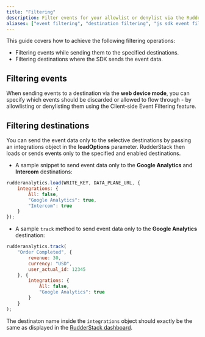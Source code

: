```yaml
---
title: "Filtering"
description: Filter events for your allowlist or denylist via the RudderStack JavaScript SDK.
aliases: ["event filtering", "destination filtering", "js sdk event filtering", "JavaScript SDK destination filtering"]
---
```

This guide covers how to achieve the following filtering operations:
* Filtering events while sending them to the specified destinations.
* Filtering destinations where the SDK sends the event data.

## Filtering events

When sending events to a destination via the <Link to="/destinations/rudderstack-connection-modes/#device-mode">**web device mode**</Link>, you can specify which events should be discarded or allowed to flow through - by allowlisting or denylisting them using the <Link to="/sources/event-streams/sdks/event-filtering/">Client-side Event Filtering</Link> feature.

## Filtering destinations

You can send the event data only to the selective destinations by passing an <Link to="/sources/event-streams/sdks/rudderstack-javascript-sdk/load-js-sdk/#integrationopts">integrations</Link>  object in the **loadOptions** parameter. RudderStack then loads or sends events only to the specified and enabled destinations.

* A sample snippet to send event data only to the **Google Analytics** and **Intercom** destinations:

```javascript
rudderanalytics.load(WRITE_KEY, DATA_PLANE_URL, {
    integrations: {
        All: false,
        "Google Analytics": true,
        "Intercom": true
    }
});
```

* A sample `track` method to send event data only to the **Google Analytics** destination:

```javascript
rudderanalytics.track(
    "Order Completed", {
        revenue: 30,
        currency: "USD",
        user_actual_id: 12345
    }, {
        integrations: {
            All: false,
            "Google Analytics": true
        }
    }
);
```
The <Link to="/destinations/streaming-destinations/">destinaton</Link> name inside the `integrations` object should exactly be the same as displayed in the [RudderStack dashboard](https://app.rudderstack.com/directory).
